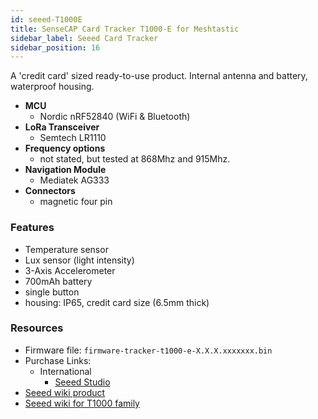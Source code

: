 ```yaml
---
id: seeed-T1000E
title: SenseCAP Card Tracker T1000-E for Meshtastic
sidebar_label: Seeed Card Tracker
sidebar_position: 16
---
```


A 'credit card' sized ready-to-use product. Internal antenna and battery, waterproof housing.

- **MCU**
  - Nordic nRF52840 (WiFi & Bluetooth)
- **LoRa Transceiver**
  - Semtech LR1110
- **Frequency options**
  - not stated, but tested at 868Mhz and 915Mhz. 
- **Navigation Module**
  - Mediatek AG333
- **Connectors**
  - magnetic four pin


### Features

- Temperature sensor
- Lux sensor (light intensity)
- 3-Axis Accelerometer
- 700mAh battery
- single button
- housing: IP65, credit card size (6.5mm thick)

### Resources

- Firmware file: `firmware-tracker-t1000-e-X.X.X.xxxxxxx.bin`
- Purchase Links:
  - International
    - [Seeed Studio](https://www.seeedstudio.com/SenseCAP-Card-Tracker-T1000-E-for-Meshtastic-p-5913.html)
- [Seeed wiki product](https://wiki.seeedstudio.com/sensecap_t1000_e/)
- [Seeed wiki for T1000 family](https://wiki.seeedstudio.com/SenseCAP_T1000_tracker/Introduction/)

